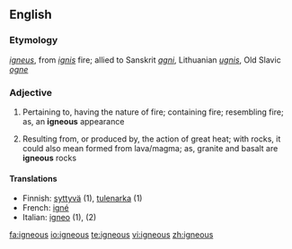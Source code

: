 ==English==
===Etymology===
{{L.}} ''[[igneus]]'', from ''[[ignis]]'' fire; allied to Sanskrit ''[[agni]]'', Lithuanian ''[[ugnis]]'', Old Slavic ''[[ogne]]''
===Adjective===
{{en-adj}}
#Pertaining to, having the nature of fire; containing fire; resembling fire; as, an '''igneous''' appearance
#{{geology}} Resulting from, or produced by, the action of great heat; with rocks, it could also mean formed from lava/magma; as, granite and basalt are '''igneous''' rocks

====Translations====
{{top}}
*Finnish: [[syttyvä]] (1), [[tulenarka]] (1)
*French: [[igné]]
*Italian: [[igneo]] (1), (2)
{{bottom}}

[[fa:igneous]]
[[io:igneous]]
[[te:igneous]]
[[vi:igneous]]
[[zh:igneous]]